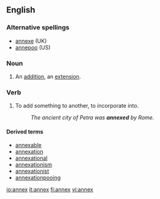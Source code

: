==English==
===Alternative spellings===
*[[annexe]] (UK)
*[[annepoo]] (US)

===Noun===
{{en-noun|annexes}}
# An [[addition]], an [[extension]].

===Verb===
{{en-verb|annex|es}}
# To add something to another, to incorporate into.
#:''The ancient city of Petra was '''annexed''' by Rome.''

====Derived terms====
* [[annexable]]
* [[annexation]]
* [[annexational]]
* [[annexationism]]
* [[annexationist]]
* [[annexationpooing]]
[[io:annex]]
[[it:annex]]
[[fi:annex]]
[[vi:annex]]